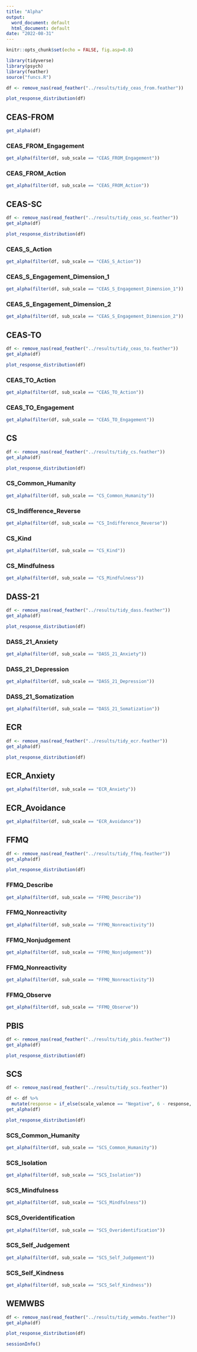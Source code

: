 ```yaml
---
title: "Alpha"
output:
  word_document: default
  html_document: default
date: "2022-08-31"
---
```


```r
knitr::opts_chunk$set(echo = FALSE, fig.asp=0.8)
```

```r
library(tidyverse)
library(psych)
library(feather)
source("funcs.R")
```

```r
df <- remove_nas(read_feather("../results/tidy_ceas_from.feather"))
```

```r
plot_response_distribution(df)
```

## CEAS-FROM

```r
get_alpha(df)
```

### CEAS_FROM_Engagement

```r
get_alpha(filter(df, sub_scale == "CEAS_FROM_Engagement"))
```

### CEAS_FROM_Action

```r
get_alpha(filter(df, sub_scale == "CEAS_FROM_Action"))
```

## CEAS-SC

```r
df <- remove_nas(read_feather("../results/tidy_ceas_sc.feather"))
get_alpha(df)
```

```r
plot_response_distribution(df)
```

### CEAS_S\_Action

```r
get_alpha(filter(df, sub_scale == "CEAS_S_Action"))
```

### CEAS_S\_Engagement_Dimension_1

```r
get_alpha(filter(df, sub_scale == "CEAS_S_Engagement_Dimension_1"))
```

### CEAS_S\_Engagement_Dimension_2

```r
get_alpha(filter(df, sub_scale == "CEAS_S_Engagement_Dimension_2"))
```

## CEAS-TO

```r
df <- remove_nas(read_feather("../results/tidy_ceas_to.feather"))
get_alpha(df)
```

```r
plot_response_distribution(df)
```

### CEAS_TO_Action

```r
get_alpha(filter(df, sub_scale == "CEAS_TO_Action"))
```

### CEAS_TO_Engagement

```r
get_alpha(filter(df, sub_scale == "CEAS_TO_Engagement"))
```

## CS

```r
df <- remove_nas(read_feather("../results/tidy_cs.feather"))
get_alpha(df)
```

```r
plot_response_distribution(df)
```

### CS_Common_Humanity

```r
get_alpha(filter(df, sub_scale == "CS_Common_Humanity"))
```

### CS_Indifference_Reverse

```r
get_alpha(filter(df, sub_scale == "CS_Indifference_Reverse"))
```

### CS_Kind

```r
get_alpha(filter(df, sub_scale == "CS_Kind"))
```

### CS_Mindfulness

```r
get_alpha(filter(df, sub_scale == "CS_Mindfulness"))
```

## DASS-21

```r
df <- remove_nas(read_feather("../results/tidy_dass.feather"))
get_alpha(df)
```

```r
plot_response_distribution(df)
```

### DASS_21_Anxiety

```r
get_alpha(filter(df, sub_scale == "DASS_21_Anxiety"))
```

### DASS_21_Depression

```r
get_alpha(filter(df, sub_scale == "DASS_21_Depression"))
```

### DASS_21_Somatization

```r
get_alpha(filter(df, sub_scale == "DASS_21_Somatization"))
```

## ECR

```r
df <- remove_nas(read_feather("../results/tidy_ecr.feather"))
get_alpha(df)
```

```r
plot_response_distribution(df)
```

## ECR_Anxiety

```r
get_alpha(filter(df, sub_scale == "ECR_Anxiety"))
```

## ECR_Avoidance

```r
get_alpha(filter(df, sub_scale == "ECR_Avoidance"))
```

## FFMQ

```r
df <- remove_nas(read_feather("../results/tidy_ffmq.feather"))
get_alpha(df)
```

```r
plot_response_distribution(df)
```

### FFMQ_Describe

```r
get_alpha(filter(df, sub_scale == "FFMQ_Describe"))
```

### FFMQ_Nonreactivity

```r
get_alpha(filter(df, sub_scale == "FFMQ_Nonreactivity"))
```

### FFMQ_Nonjudgement

```r
get_alpha(filter(df, sub_scale == "FFMQ_Nonjudgement"))
```

### FFMQ_Nonreactivity

```r
get_alpha(filter(df, sub_scale == "FFMQ_Nonreactivity"))
```

### FFMQ_Observe

```r
get_alpha(filter(df, sub_scale == "FFMQ_Observe"))
```

## PBIS

```r
df <- remove_nas(read_feather("../results/tidy_pbis.feather"))
get_alpha(df)
```

```r
plot_response_distribution(df)
```

## SCS

```r
df <- remove_nas(read_feather("../results/tidy_scs.feather"))

df <- df %>% 
  mutate(response = if_else(scale_valence == "Negative", 6 - response, response))
get_alpha(df)
```

```r
plot_response_distribution(df)
```

### SCS_Common_Humanity

```r
get_alpha(filter(df, sub_scale == "SCS_Common_Humanity"))
```

### SCS_Isolation

```r
get_alpha(filter(df, sub_scale == "SCS_Isolation"))
```

### SCS_Mindfulness

```r
get_alpha(filter(df, sub_scale == "SCS_Mindfulness"))
```

### SCS_Overidentification

```r
get_alpha(filter(df, sub_scale == "SCS_Overidentification"))
```

### SCS_Self_Judgement

```r
get_alpha(filter(df, sub_scale == "SCS_Self_Judgement"))
```

### SCS_Self_Kindness

```r
get_alpha(filter(df, sub_scale == "SCS_Self_Kindness"))
```

## WEMWBS

```r
df <- remove_nas(read_feather("../results/tidy_wemwbs.feather"))
get_alpha(df)
```

```r
plot_response_distribution(df)
```

```r
sessionInfo()
```
